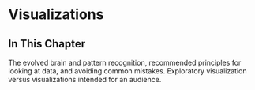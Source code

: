 # Visualizations {#sec-visualization}



## In This Chapter

The evolved brain and pattern recognition, recommended principles for looking at data, and avoiding common mistakes. Exploratory visualization versus visualizations intended for an audience.